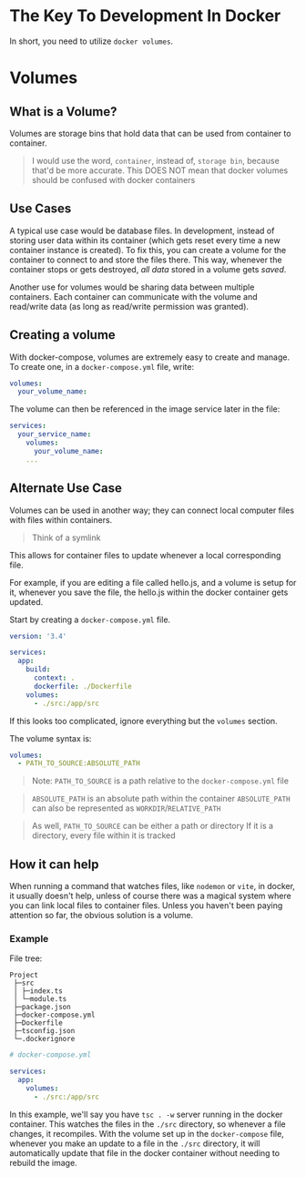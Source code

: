 
# The Key To Development In Docker

In short, you need to utilize `docker volumes`.

# Volumes

## What is a Volume?

Volumes are storage bins that hold data that can be used from container to container.

> I would use the word, `container`, instead of, `storage bin`, because that'd be more accurate. This DOES NOT mean that docker volumes should be confused with docker containers

## Use Cases

A typical use case would be database files. In development, instead of storing user data within its container (which gets reset every time a new container instance is created). To fix this, you can create a volume for the container to connect to and store the files there. This way, whenever the container stops or gets destroyed, _all data_ stored in a volume gets _saved_.

Another use for volumes would be sharing data between multiple containers. Each container can communicate with the volume and read/write data (as long as read/write permission was granted).

## Creating a volume

With docker-compose, volumes are extremely easy to create and manage. To create one, in a `docker-compose.yml` file, write:

```YAML
volumes:
  your_volume_name:
```

The volume can then be referenced in the image service later in the file:

```yaml
services:
  your_service_name:
    volumes:
      your_volume_name:
    ...
```

## Alternate Use Case

Volumes can be used in another way; they can connect local computer files with files within containers.

> Think of a symlink

This allows for container files to update whenever a local corresponding file.

For example, if you are editing a file called hello.js, and a volume is setup for it, whenever you save the file, the hello.js within the docker container gets updated.

Start by creating a `docker-compose.yml` file.

```yaml
version: '3.4'

services:
  app:
    build:
      context: .
      dockerfile: ./Dockerfile
    volumes:
      - ./src:/app/src
```

If this looks too complicated, ignore everything but the `volumes` section.

The volume syntax is:

```yaml
volumes:
  - PATH_TO_SOURCE:ABSOLUTE_PATH
```

> Note: `PATH_TO_SOURCE` is a path relative to the `docker-compose.yml` file

> `ABSOLUTE_PATH` is an absolute path within the container `ABSOLUTE_PATH` can also be represented as `WORKDIR`/`RELATIVE_PATH`

> As well, `PATH_TO_SOURCE` can be either a path or directory If it is a directory, every file within it is tracked

## How it can help

When running a command that watches files, like `nodemon` or `vite`, in docker, it usually doesn't help, unless of course there was a magical system where you can link local files to container files. Unless you haven't been paying attention so far, the obvious solution is a volume.

### Example

File tree:

```
Project
 ├─src
 │ ├─index.ts
 │ └─module.ts
 ├─package.json
 ├─docker-compose.yml
 ├─Dockerfile
 ├─tsconfig.json
 └─.dockerignore
```

```yaml
# docker-compose.yml

services:
  app:
    volumes:
      - ./src:/app/src
```

In this example, we'll say you have `tsc . -w` server running in the docker container. This watches the files in the `./src` directory, so whenever a file changes, it recompiles. With the volume set up in the `docker-compose` file, whenever you make an update to a file in the `./src` directory, it will automatically update that file in the docker container without needing to rebuild the image.

